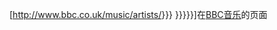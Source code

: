 [http://www.bbc.co.uk/music/artists/{{{1|{{{id}}}}}} {{{2|{{{name|{{PAGENAME}}}}}}}}]在[[BBC音乐]]的页面<noinclude>
{{Documentation}}
</noinclude>